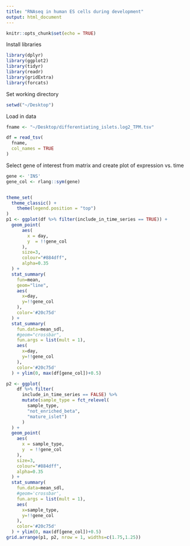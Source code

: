 ```yaml
---
title: "RNAseq in human ES cells during development"
output: html_document
---
```


```r
knitr::opts_chunk$set(echo = TRUE)
```

Install libraries

```r
library(dplyr)
library(ggplot2)
library(tidyr)
library(readr)
library(gridExtra)
library(forcats)

```

Set working directory

```r
setwd("~/Desktop")

```


Load in data

```r
fname <- "~/Desktop/differentiating_islets.log2_TPM.tsv"

df = read_tsv(
  fname, 
  col_names = TRUE
)

```


Select gene of interest from matrix and create plot of expression vs. time
```r

gene <- 'INS'
gene_col <- rlang::sym(gene)


theme_set(
  theme_classic() +
    theme(legend.position = "top")
)
p1 <- ggplot(df %>% filter(include_in_time_series == TRUE)) + 
  geom_point(
      aes(
        x = day, 
        y  = !!gene_col
      ), 
      size=3, 
      colour="#884dff", 
      alpha=0.35
  ) + 
  stat_summary(
    fun=mean, 
    geom="line", 
    aes(
      x=day, 
      y=!!gene_col
    ), 
    color='#20c75d'
  ) + 
  stat_summary(
    fun.data=mean_sdl, 
    #geom="crossbar",
    fun.args = list(mult = 1),
    aes(
      x=day, 
      y=!!gene_col
    ), 
    color='#20c75d'
  ) + ylim(0, max(df[gene_col])+0.5)

p2 <- ggplot(
    df %>% filter(
      include_in_time_series == FALSE) %>% 
      mutate(sample_type = fct_relevel(
        sample_type, 
        "not_enriched_beta", 
        "mature_islet")
      )
  ) +
  geom_point(
    aes(
      x = sample_type, 
      y  = !!gene_col
    ), 
    size=3, 
    colour="#884dff", 
    alpha=0.35
  ) + 
  stat_summary(
    fun.data=mean_sdl, 
    #geom='crossbar',
    fun.args = list(mult = 1),
    aes(
      x=sample_type, 
      y=!!gene_col
    ), 
    color='#20c75d'
  ) + ylim(0, max(df[gene_col])+0.5)
grid.arrange(p1, p2, nrow = 1, widths=c(1.75,1.25))
```

